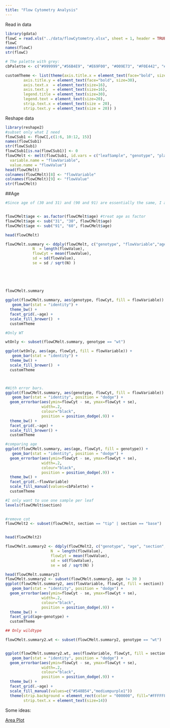 ```yaml
---
title: "Flow Cytometry Analysis"
---
```



Read in data
```r
library(gdata)
flowC = read.xls("../data/flowCytometry.xlsx", sheet = 1, header = TRUE)
flowC
names(flowC)
str(flowC)
```

```r
# The palette with grey:
cbPalette <- c("#999999","#56B4E9", "#E69F00", "#009E73", "#F0E442", "#0072B2", "#D55E00", "#CC79A7")

customTheme <- list(theme(axis.title.x = element_text(face="bold", size=30), 
        axis.title.y = element_text(face="bold", size=30), 
        axis.text.x  = element_text(size=16),
        axis.text.y  = element_text(size=16),
        legend.title = element_text(size=30),
        legend.text = element_text(size=20),
        strip.text.x = element_text(size = 20),
        strip.text.y = element_text(size = 20)) )
```
Reshape data
```r
library(reshape2)
#subset only what I need
flowCSub1 <- flowC[,c(1:6, 10:12, 15)]
names(flowCSub1)
str(flowCSub1)
flowCSub1[is.na(flowCSub1)] <- 0
flowCMelt <- melt(flowCSub1, id.vars = c("leafSample", "genotype", "plant", "leaf", "section", "area", "age"),
  variable.name = "flowVariable", 
  value.name = "flowValue")
head(flowCMelt)
colnames(flowCMelt)[8] <- "flowVariable"
colnames(flowCMelt)[9] <- "flowValue"
str(flowCMelt)
```


##Age

```r
#Since age of (30 and 31) and (90 and 91) are essentially the same, I am going to collapse them. 


flowCMelt$age <- as.factor(flowCMelt$age) #treat age as factor
flowCMelt$age <- sub("31", "30", flowCMelt$age)
flowCMelt$age <- sub("91", "60", flowCMelt$age)

head(flowCMelt)

flowCMelt.summary <- ddply(flowCMelt, c("genotype", "flowVariable","age"), summarise,
            N  = length(flowValue), 
            flowCyt = mean(flowValue),
            sd = sd(flowValue),
            se = sd / sqrt(N) )
                    
                    
                   
                    

flowCMelt.summary

ggplot(flowCMelt.summary, aes(genotype, flowCyt, fill = flowVariable)) +
   geom_bar(stat = "identity") + 
  theme_bw() +
  facet_grid(.~age) +
  scale_fill_brewer()  +
  customTheme

#Only WT

wtOnly <- subset(flowCMelt.summary, genotype == "wt")

ggplot(wtOnly, aes(age, flowCyt, fill = flowVariable)) +
   geom_bar(stat = "identity") + 
  theme_bw() +
  scale_fill_brewer()  +
  customTheme



#With error bars.
ggplot(flowCMelt.summary, aes(genotype, flowCyt, fill = flowVariable)) +
   geom_bar(stat = "identity", position = "dodge") + 
  geom_errorbar(aes(ymin=flowCyt - se, ymax=flowCyt + se), 
                width=.2, 
                colour="black", 
                position = position_dodge(.9)) +
  theme_bw() +
  facet_grid(.~age) +
  scale_fill_brewer() +
  customTheme

#comparing age
ggplot(flowCMelt.summary, aes(age, flowCyt, fill = genotype)) +
   geom_bar(stat = "identity", position = "dodge") + 
  geom_errorbar(aes(ymin=flowCyt - se, ymax=flowCyt + se), 
                width=.2, 
                colour="black", 
                position = position_dodge(.9)) +
  theme_bw() +
  facet_grid(.~flowVariable)
  scale_fill_manual(values=cbPalette) +
  customTheme
```


```r
#I only want to use one sample per leaf
levels(flowCMelt$section)

    
#remove cot
flowCMelt2 <- subset(flowCMelt, section == "tip" | section == "base")


head(flowCMelt2)

flowCMelt.summary2 <- ddply(flowCMelt2, c("genotype", "age", "section", "flowVariable"), summarise,
                    N  = length(flowValue),
                    flowCyt = mean(flowValue),
                    sd = sd(flowValue),
                    se = sd / sqrt(N) )

head(flowCMelt.summary2)
flowCMelt.summary2 <- subset(flowCMelt.summary2, age != 30 )
ggplot(flowCMelt.summary2, aes(flowVariable, flowCyt, fill = section)) +
   geom_bar(stat = "identity", position = "dodge") + 
  geom_errorbar(aes(ymin=flowCyt - se, ymax=flowCyt + se), 
                width=.2, 
                colour="black", 
                position = position_dodge(.9)) +
  theme_bw() +
  facet_grid(age~genotype) +
  customTheme

## Only wildtype

flowCMelt.summary2.wt <- subset(flowCMelt.summary2, genotype == "wt")


ggplot(flowCMelt.summary2.wt, aes(flowVariable, flowCyt, fill = section)) +
   geom_bar(stat = "identity", position = "dodge") + 
  geom_errorbar(aes(ymin=flowCyt - se, ymax=flowCyt + se), 
                width=.2, 
                colour="black", 
                position = position_dodge(.9)) +
  theme_bw() +
  facet_grid(.~age) +
  scale_fill_manual(values=c("#548B54","mediumpurple1"))
  theme(strip.background = element_rect(color = "000000", fill="#FFFFFF"),
        strip.text.x = element_text(size=14))
```

Some ideas:

[Area Plot](https://beckmw.wordpress.com/tag/ggplot2/)


